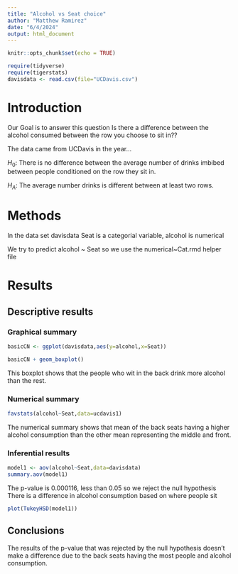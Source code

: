 ```yaml
---
title: "Alcohol vs Seat choice"
author: "Matthew Ramirez"
date: "6/4/2024"
output: html_document
---
```


```r
knitr::opts_chunk$set(echo = TRUE)
```

```r
require(tidyverse)
require(tigerstats)
davisdata <- read.csv(file="UCDavis.csv")
```

# Introduction
Our Goal is to answer this question Is there a difference between the alcohol consumed between the row you choose to sit in??

The data came from UCDavis in the year...

$H_0$: There is no difference between the average number of drinks imbibed between people conditioned on the row they sit in.

$H_A$: The average number drinks is different between at least two rows.

# Methods
In the data set davisdata Seat is a categorial variable, alcohol is numerical

We try to predict alcohol ~ Seat so we use the numerical~Cat.rmd helper file

# Results

## Descriptive results

### Graphical summary

```r
basicCN <- ggplot(davisdata,aes(y=alcohol,x=Seat))
```

```r
basicCN + geom_boxplot()
```

This boxplot shows that the people who wit in the back drink more alcohol than the rest.

### Numerical summary

```r
favstats(alcohol~Seat,data=ucdavis1)
```

The numerical summary shows that mean of the back seats having a higher alcohol consumption than the other mean representing the middle and front.

### Inferential results

```r
model1 <- aov(alcohol~Seat,data=davisdata)
summary.aov(model1)
```

The p-value is 0.000116, less than 0.05 so we reject the null hypothesis  
There is a difference in alcohol consumption based on where people sit


```r
plot(TukeyHSD(model1))
```

## Conclusions

The results of the p-value that was rejected by the null hypothesis doesn't make a difference due to the back seats having the most people and alcohol consumption.
